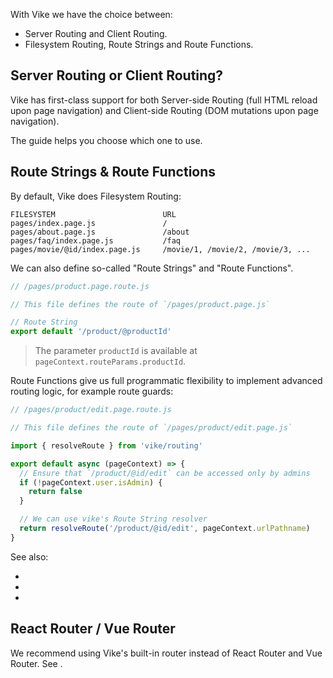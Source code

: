 
With Vike we have the choice between:
 - Server Routing and Client Routing.
 - Filesystem Routing, Route Strings and Route Functions.


## Server Routing or Client Routing?

Vike has first-class support for both Server-side Routing (full HTML reload upon page navigation) and Client-side Routing (DOM mutations upon page navigation).

The guide <Link href="/server-routing-vs-client-routing" noBreadcrumb /> helps you choose which one to use.


## Route Strings & Route Functions

By default, Vike does Filesystem Routing:

```
FILESYSTEM                        URL
pages/index.page.js               /
pages/about.page.js               /about
pages/faq/index.page.js           /faq
pages/movie/@id/index.page.js     /movie/1, /movie/2, /movie/3, ...
```

We can also define so-called "Route Strings" and "Route Functions".

```js
// /pages/product.page.route.js

// This file defines the route of `/pages/product.page.js`

// Route String
export default '/product/@productId'
```

> The parameter `productId` is available at `pageContext.routeParams.productId`.

Route Functions give us full programmatic flexibility to implement advanced routing logic, for example route guards:

```js
// /pages/product/edit.page.route.js

// This file defines the route of `/pages/product/edit.page.js`

import { resolveRoute } from 'vike/routing'

export default async (pageContext) => {
  // Ensure that `/product/@id/edit` can be accessed only by admins
  if (!pageContext.user.isAdmin) {
    return false
  }

  // We can use vike's Route String resolver
  return resolveRoute('/product/@id/edit', pageContext.urlPathname)
}
```

See also:
 - <Link href="/filesystem-routing" />
 - <Link href="/route-string" />
 - <Link href="/route-function" />


## React Router / Vue Router

We recommend using Vike's built-in router instead of React Router and Vue Router. See <Link href="/vue-router-and-react-router" />.
